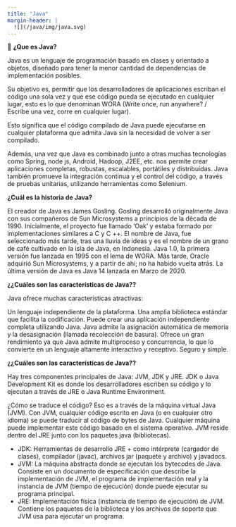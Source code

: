 ```yaml
---
title: "Java"
margin-header: |
  ![](/java/img/java.svg)
---
```


📘 **¿Que es Java?**

Java es un lenguaje de programación basado en clases y orientado a objetos, diseñado para tener la menor cantidad de dependencias de implementación posibles.

Su objetivo es, permitir que los desarrolladores de aplicaciones escriban el código una sola vez y que ese código pueda se ejecutado en cualquier lugar, esto es lo que denominan WORA (Write once, run anywhere? / Escribe una vez, corre en cualquier lugar).

Esto significa que el código compilado de Java puede ejecutarse en cualquier plataforma que admita Java sin la necesidad de volver a ser compilado.

Además, una vez que Java es combinado junto a otras muchas tecnologías como Spring, node js, Android, Hadoop, J2EE, etc. nos permite crear aplicaciones completas, robustas, escalables, portátiles y distribuidas.
Java también promueve la integración continua y el control del código, a través de pruebas unitarias, utilizando herramientas como Selenium.

**¿Cuál es la historia de Java?**

El creador de Java es James Gosling. Gosling desarrolló originalmente Java con sus compañeros de Sun Microsystems a principios de la década de 1990. Inicialmente, el proyecto fue llamado ‘Oak’ y estaba formado por implementaciones similares a C y C ++.
El nombre de Java, fue seleccionado más tarde, tras una lluvia de ideas y es el nombre de un grano de café cultivado en la isla de Java, en Indonesia. Java 1.0, la primera versión fue lanzada en 1995 con el lema de WORA.
Más tarde, Oracle adquirió Sun Microsystems, y a partir de ahí; no ha habido vuelta atrás.
La última versión de Java es Java 14 lanzada en Marzo de 2020.

**¿¿Cuáles son las características de Java??**

Java ofrece muchas características atractivas:

Un lenguaje independiente de la plataforma.
Una amplia biblioteca estándar que facilita la codificación. Puede crear una aplicación independiente completa utilizando Java.
Java admite la asignación automática de memoria y la desasignación (llamada recolección de basura).
Ofrece un gran rendimiento ya que Java admite multiproceso y concurrencia, lo que lo convierte en un lenguaje altamente interactivo y receptivo.
Seguro y simple.

**¿¿Cuáles son las características de Java??**

Hay tres componentes principales de Java: JVM, JDK y JRE.
JDK o Java Development Kit es donde los desarrolladores escriben su código y lo ejecutan a través de JRE o Java Runtime Environment.

¿Cómo se traduce el código? Eso es a través de la máquina virtual Java (JVM). Con JVM, cualquier código escrito en Java (o en cualquier otro idioma) se puede traducir al código de bytes de Java. Cualquier máquina puede implementar este código basado en el sistema operativo. JVM reside dentro del JRE junto con los paquetes java (bibliotecas).

+ JDK: Herramientas de desarrollo JRE + como intérprete (cargador de clases), compilador (javac), archivos jar (paquete y archivo) y javadocs.
+ JVM: La máquina abstracta donde se ejecutan los bytecodes de Java. Consiste en un documento de especificación que describe la implementación de JVM, el programa de implementación real y la instancia de JVM (tiempo de ejecución) donde puede ejecutar su programa principal.
+ JRE: Implementación física (instancia de tiempo de ejecución) de JVM. Contiene los paquetes de la biblioteca y los archivos de soporte que JVM usa para ejecutar un programa.